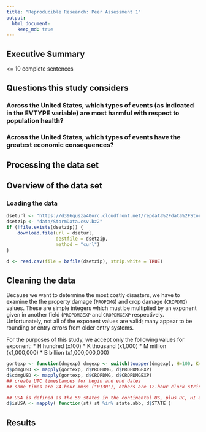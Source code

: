 ---
title: "Reproducible Research: Peer Assessment 1"
output: 
  html_document:
    keep_md: true
---
## Executive Summary
<= 10 complete sentences

## Questions this study considers

### Across the United States, which types of events (as indicated in the EVTYPE variable) are most harmful with respect to population health?

### Across the United States, which types of events have the greatest economic consequences?

## Processing the data set
## Overview of the data set
### Loading the data
```{r}
dseturl <- "https://d396qusza40orc.cloudfront.net/repdata%2Fdata%2FStormData.csv.bz2"
dsetzip <- "data/StormData.csv.bz2"
if (!file.exists(dsetzip)) {
    download.file(url = dseturl,
                  destfile = dsetzip,
                  method = "curl")
}

d <- read.csv(file = bzfile(dsetzip), strip.white = TRUE)


```

## Cleaning the data

Because we want to determine the most costly disasters, we have to
examine the the property damage (`PROPDMG`) and crop damage
(`CROPDMG`) values.  These are simple integers which must be
multiplied by an exponent given in another field (`PROPDMGEXP` and
`CROPDMGEXP` respectively.  Unfortunately, not all of the exponent
values are valid; many appear to be rounding or entry errors from
older entry systems.

For the purposes of this study, we accept only the following values
for exponent:
  * H hundred (x100)
  * K thousand (x1,000)
  * M million (x1,000,000)
  * B billion (x1,000,000,000)

```{r}
gortexp <- function(dmgexp) dmgexp <- switch(toupper(dmgexp), H=100, K=1000, M=1000000, B=1000000000, 1)
d$pdmgUSD <- mapply(gortexp, d$PROPDMG, d$PROPDMGEXP)
d$cdmgUSD <- mapply(gortexp, d$CROPDMG, d$CROPDMGEXP)
## create UTC timestampes for begin and end dates
## some times are 24-hour mmss ("0130"), others are 12-hour clock strings ("02:18:00 PM")

## USA is defined as the 50 states in the continental US, plus DC, HI and AK; territories, protectorates, and military regions are excluded
d$isUSA <- mapply( function(st) st %in% state.abb, d$STATE )


```

## Results
